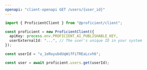 ```yaml
---
openapi: "client-openapi GET /users/{user_id}"
---
```


<RequestExample>

```ts TypeScript/JavaScript SDK
import { ProficientClient } from "@proficient/client";

const proficient = new ProficientClient({
  apiKey: process.env.PROFICIENT_AI_PUBLISHABLE_KEY,
  userExternalId: "...", // The user's unique ID in your system
});

const userId = "u_1eRoyubdUqWifFiTREaLcvh6";

const user = await proficient.users.get(userId);
```

</RequestExample>
